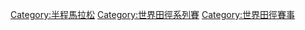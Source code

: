 [[Category:半程馬拉松|Category:半程馬拉松]]
[[Category:世界田徑系列賽|Category:世界田徑系列賽]]
[[Category:世界田徑賽事|Category:世界田徑賽事]]
